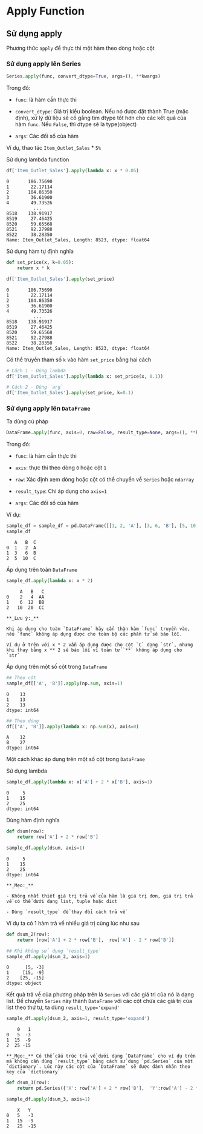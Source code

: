 
# Apply Function


## Sử dụng apply

Phương thức `apply` để thực thi một hàm theo dòng hoặc cột

### Sử dụng apply lên Series

```python
Series.apply(func, convert_dtype=True, args=(), **kwargs)
```

Trong đó:

- `func`: là hàm cần thực thi

- `convert_dtype`: Giá trị kiểu boolean. Nếu nó được đặt thành True (mặc định), xử lý dữ liệu sẽ cố gắng tìm dtype tốt hơn cho các kết quả của hàm `func`. Nếu `False`, thì dtype sẽ là type(object)

- `args`: Các đối số của hàm 


Ví dụ, thao tác `Item_Outlet_Sales` * `5%`

Sử dụng lambda function

```python
df['Item_Outlet_Sales'].apply(lambda x: x * 0.05)
```

```{.python_output}
0       186.75690
1        22.17114
2       104.86350
3        36.61900
4        49.73526
          ...    
8518    138.91917
8519     27.46425
8520     59.65568
8521     92.27988
8522     38.28350
Name: Item_Outlet_Sales, Length: 8523, dtype: float64
```

Sử dụng hàm tự định nghĩa

```python
def set_price(x, k=0.05):
    return x * k
```

```python
df['Item_Outlet_Sales'].apply(set_price)
```

```{.python_output}
0       186.75690
1        22.17114
2       104.86350
3        36.61900
4        49.73526
          ...    
8518    138.91917
8519     27.46425
8520     59.65568
8521     92.27988
8522     38.28350
Name: Item_Outlet_Sales, Length: 8523, dtype: float64
```

Có thể truyền tham số `k` vào hàm `set_price` bằng hai cách

```python
# Cách 1 - Dùng lambda
df['Item_Outlet_Sales'].apply(lambda x: set_price(x, 0.1))

# Cách 2 - Dùng `arg`
df['Item_Outlet_Sales'].apply(set_price, k=0.1)
```

### Sử dụng apply lên `DataFrame`

Ta dùng cú pháp

```python
DataFrame.apply(func, axis=0, raw=False, result_type=None, args=(), **kwargs)
```

Trong đó:

- `func`: là hàm cần thực thi

- `axis`: thực thi theo dòng `0` hoặc cột `1`

- `raw`: Xác định xem dòng hoặc cột có thể chuyển về `Series` hoặc `ndarray`

- `result_type`: Chỉ áp dụng cho `axis=1` 

- `args`: Các đối số của hàm 

Ví dụ:

```python
sample_df = sample_df = pd.DataFrame([[1, 2, 'A'], [3, 6, 'B'], [5, 10, 'C']], columns=['A', 'B', 'C'])
sample_df
```

```{.python_output}
   A   B  C
0  1   2  A
1  3   6  B
2  5  10  C
```
Áp dụng trên toàn `DataFrame`

```python
sample_df.apply(lambda x: x * 2)
```

```{.python_output}
     A	 B	 C
0	 2	 4	AA
1	 6	12	BB
2	10	20	CC
```

```{block2, type='rmdnote'}
**_Lưu ý:_** 

Khi áp dụng cho toàn `DataFrame` hãy cẩn thận hàm `func` truyền vào, nếu `func` không áp dụng được cho toàn bộ các phần tử sẽ báo lỗi.

Ví dụ ở trên với x * 2 vẫn áp dụng được cho cột `C` dạng `str`, nhưng khi thay bằng x ** 2 sẽ báo lỗi vì toán tử `**` không áp dụng cho `str` 
```

Áp dụng trên một số cột trong `DataFrame`
``` Python
## Theo cột
sample_df[['A', 'B']].apply(np.sum, axis=1)
```

```{.python_output}
0    13
1    13
2    13
dtype: int64
```

```python
## Theo dòng
df[['A', 'B']].apply(lambda x: np.sum(x), axis=0)
```

```{.python_output}
A    12
B    27
dtype: int64
```
Một cách khác áp dụng trên một số cột trong `DataFrame`

Sử dụng lambda
```python
sample_df.apply(lambda x: x['A'] + 2 * x['B'], axis=1)
```

```{.python_output}
0     5
1    15
2    25
dtype: int64
```

Dùng hàm định nghĩa

```python 
def dsum(row):
    return row['A'] + 2 * row['B']
```

```python
sample_df.apply(dsum, axis=1)
```

```{.python_output}
0     5
1    15
2    25
dtype: int64
```

```{block2, type='rmdtip'}
**_Mẹo:_**

- Không nhất thiết giá trị trả về của hàm là giá trị đơn, giá trị trả về có thể dưới dạng list, tuple hoặc dict

- Dùng `result_type` để thay đổi cách trả về
```

Ví dụ ta có 1 hàm trả về nhiều giá trị cùng lúc như sau

```python
def dsum_2(row):
    return [row['A'] + 2 * row['B'],  row['A'] - 2 * row['B']]
```

```python
## Khi không sử dụng `result_type`
sample_df.apply(dsum_2, axis=1)
```

```{.python_output}
0      [5, -3]
1     [15, -9]
2    [25, -15]
dtype: object
```

Kết quả trả về của phương pháp trên là `Series` với các giá trị của nó là dạng list. Để chuyển `Series` này thành `DataFrame` với các cột chứa các giá trị của list theo thứ tự, ta dùng `result_type='expand'`

```python
sample_df.apply(dsum_2, axis=1, result_type='expand')
```

```{.python_output}
    0   1
0   5  -3
1  15  -9
2  25 -15
```

```{block2, type='rmdtip'}
**_Mẹo:_** Có thể cấu trúc trả về dưới dạng `DataFrame` cho ví dụ trên mà không cần dùng `result_type` bằng cách sử dụng `pd.Series` của một `dictionary`. Lúc này các cột của `DataFrame` sẽ được đánh nhãn theo key của `dictionary`
```

```python
def dsum_3(row):
    return pd.Series({'X': row['A'] + 2 * row['B'],  'Y':row['A'] - 2 * row['B']})
```

```python
sample_df.apply(dsum_3, axis=1)
```

```{.python_output}
	X	Y
0	5	-3
1	15	-9
2	25	-15
```